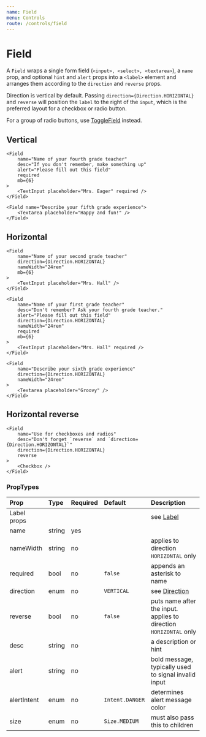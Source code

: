 ```yaml
---
name: Field
menu: Controls
route: /controls/field
---
```



# Field

A `Field` wraps a single form field (`<input>, <select>, <textarea>`),
a `name` prop, and optional `hint` and `alert` props into a `<label>` element
and arranges them according to the `direction` and `reverse` props.

Direction is vertical by default. Passing `direction={Direction.HORIZONTAL}`
and `reverse` will position the `label` to the right of the `input`, which is
the preferred layout for a checkbox or radio button.

For a group of radio buttons, use [ToggleField](/components/toggleField) instead.

## Vertical

<Playground>
    <Field name="Name of your third grade teacher" mb={6}>
        <TextInput placeholder="Mrs. Kennedy" />
    </Field>

    <Field
        name="Name of your fourth grade teacher"
        desc="If you don't remember, make something up"
        alert="Please fill out this field"
        required
        mb={6}
    >
        <TextInput placeholder="Mrs. Eager" required />
    </Field>

    <Field name="Describe your fifth grade experience">
        <Textarea placeholder="Happy and fun!" />
    </Field>
</Playground>


## Horizontal

<Playground>
    <Field
        name="Name of school"
        alert="Hey I went there too"
        alertIntent={Intent.SUCCESS}
        direction={Direction.HORIZONTAL}
        nameWidth="24rem"
        required
        mb={6}
    >
        <TextInput defaultValue="Arkham Elementary" />
    </Field>

    <Field
        name="Name of your second grade teacher"
        direction={Direction.HORIZONTAL}
        nameWidth="24rem"
        mb={6}
    >
        <TextInput placeholder="Mrs. Hall" />
    </Field>

    <Field
        name="Name of your first grade teacher"
        desc="Don't remember? Ask your fourth grade teacher."
        alert="Please fill out this field"
        direction={Direction.HORIZONTAL}
        nameWidth="24rem"
        required
        mb={6}
    >
        <TextInput placeholder="Mrs. Hall" required />
    </Field>

    <Field
        name="Describe your sixth grade experience"
        direction={Direction.HORIZONTAL}
        nameWidth="24rem"
    >
        <Textarea placeholder="Groovy" />
    </Field>
</Playground>


## Horizontal reverse

<Playground>
    <Field
        name="Label after the input"
        direction={Direction.HORIZONTAL}
        reverse
        mb={4}
    >
        <Checkbox />
    </Field>

    <Field
        name="Use for checkboxes and radios"
        desc="Don't forget `reverse` and `direction={Direction.HORIZONTAL}`"
        direction={Direction.HORIZONTAL}
        reverse
    >
        <Checkbox />
    </Field>
</Playground>


### PropTypes

| Prop | Type | Required | Default | Description |
|:-----|:-----|:---------|:--------|:------------|
| Label props | | | | see [Label](/components/label) |
| name | string | yes | | |
| nameWidth | string | no | | applies to direction `HORIZONTAL` only |
| required | bool | no | `false` | appends an asterisk to name |
| direction | enum | no | `VERTICAL` | see [Direction](/common/direction) |
| reverse | bool | no | `false` | puts name after the input. applies to direction `HORIZONTAL` only |
| desc | string | no | | a description or hint |
| alert | string | no | | bold message, typically used to signal invalid input |
| alertIntent | enum | no | `Intent.DANGER` | determines alert message color |
| size | enum | no | `Size.MEDIUM` | must also pass this to children |
